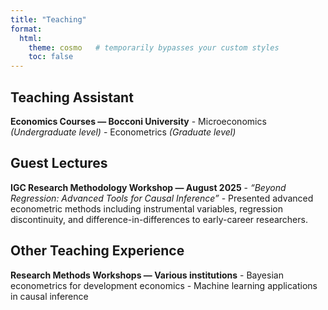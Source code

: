 ```yaml
---
title: "Teaching"
format:
  html:
    theme: cosmo   # temporarily bypasses your custom styles
    toc: false
---
```


## Teaching Assistant
**Economics Courses — Bocconi University**
- Microeconomics *(Undergraduate level)*
- Econometrics *(Graduate level)*

## Guest Lectures
**IGC Research Methodology Workshop — August 2025**
- *“Beyond Regression: Advanced Tools for Causal Inference”*
- Presented advanced econometric methods including instrumental variables, regression discontinuity, and difference-in-differences to early-career researchers.

## Other Teaching Experience
**Research Methods Workshops — Various institutions**
- Bayesian econometrics for development economics
- Machine learning applications in causal inference



